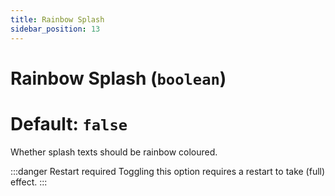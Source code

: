 ```yaml
---
title: Rainbow Splash
sidebar_position: 13
---
```

# Rainbow Splash (`boolean`)
# Default: `false`
Whether splash texts should be rainbow coloured.  

:::danger Restart required
Toggling this option requires a restart to take (full) effect.
:::
